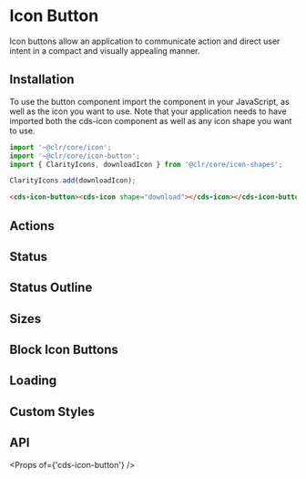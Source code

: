 
<Meta title="Components/Icon Button/Getting Started" />

# Icon Button

Icon buttons allow an application to communicate action and direct user intent in a compact and visually appealing manner.

## Installation

To use the button component import the component in your JavaScript, as well as the icon you want to use. Note that your application needs to have imported both the cds-icon component as well as any icon shape you want to use.

```typescript
import '~@clr/core/icon';
import '~@clr/core/icon-button';
import { ClarityIcons, downloadIcon } from '@clr/core/icon-shapes';

ClarityIcons.add(downloadIcon);
```

```html
<cds-icon-button><cds-icon shape="download"></cds-icon></cds-icon-button>
```

## Actions

<Preview>
  <Story id="components-icon-button-stories--actions" />
</Preview>

## Status

<Preview>
  <Story id="components-icon-button-stories--status" />
</Preview>

## Status Outline

<Preview>
  <Story id="components-icon-button-stories--status-outline" />
</Preview>

## Sizes

<Preview>
  <Story id="components-icon-button-stories--sizes" />
</Preview>

## Block Icon Buttons

<Preview>
  <Story id="components-icon-button-stories--block" />
</Preview>

## Loading

<Preview>
  <Story id="components-icon-button-stories--loading" />
</Preview>

## Custom Styles

<Preview>
  <Story id="components-icon-button-stories--custom-styles" />
</Preview>

## API

<Props of={'cds-icon-button'} />